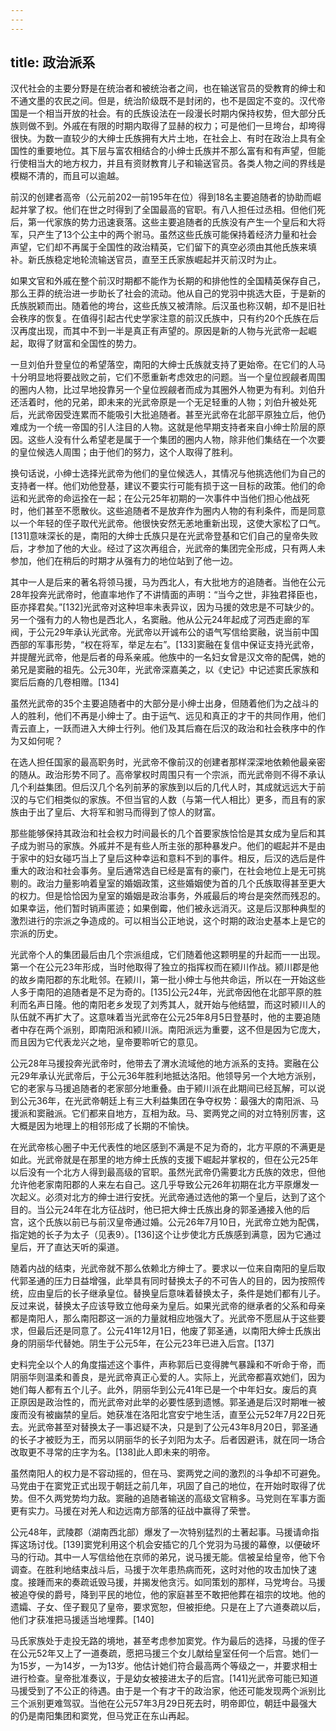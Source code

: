 ```yaml
---
---
---
```

title: 政治派系
---



汉代社会的主要分野是在统治者和被统治者之间，也在输送官员的受教育的绅士和不通文墨的农民之间。但是，统治阶级既不是封闭的，也不是固定不变的。汉代帝国是一个相当开放的社会。有的氏族设法在一段漫长时期内保持权势，但大部分氏族则做不到。外戚在有限的时期内取得了显赫的权力；可是他们一旦垮台，却垮得很快。为数一直较少的大绅士氏族拥有大片土地，在社会上、有时在政治上具有全国性的重要地位。其下层与富农相结合的小绅士氏族并不那么富有和有声望，但能行使相当大的地方权力，并且有资财教育儿子和输送官员。各类人物之间的界线是模糊不清的，而且可以逾越。

前汉的创建者高帝（公元前202—前195年在位）得到18名主要追随者的协助而崛起并掌了权。他们在世之时得到了全国最高的官职。有八人担任过丞相。但他们死后，第一代家族的势力迅速衰落。这些主要追随者的氏族没有产生一个皇后和大将军，只产生了13个公主中的两个驸马。虽然这些氏族可能保持着经济力量和社会声望，它们却不再属于全国性的政治精英，它们留下的真空必须由其他氏族来填补。新氏族稳定地轮流输送官员，直至王氏家族崛起并灭前汉时为止。

如果文官和外戚在整个前汉时期都不能作为长期的和排他性的全国精英保存自己，那么王莽的统治进一步助长了社会的流动。他从自己的党羽中挑选大臣，于是新的氏族脱颖而出。随着他的垮台，这些氏族又被清除。后汉虽也称汉朝，却不是旧社会秩序的恢复。在值得引起古代史学家注意的前汉氏族中，只有约20个氏族在后汉再度出现，而其中不到一半是真正有声望的。原因是新的人物与光武帝一起崛起，取得了财富和全国性的势力。

一旦刘伯升登皇位的希望落空，南阳的大绅士氏族就支持了更始帝。在它们的人马十分明显地将要战败之前，它们不愿重新考虑效忠的问题。当一个皇位觊觎者周围的圈内人物，比过早地投靠另一个皇位觊觎者而成为其圈外人物更为有利。刘伯升还活着时，他的兄弟，即未来的光武帝原是一个无足轻重的人物；刘伯升被处死后，光武帝因受连累而不能吸引大批追随者。甚至光武帝在北部平原独立后，他仍难成为一个统一帝国的引人注目的人物。这就是他早期支持者来自小绅士阶层的原因。这些人没有什么希望老是属于一个集团的圈内人物，除非他们集结在一个次要的皇位候选人周围；由于他们的努力，这个人取得了胜利。

换句话说，小绅士选择光武帝为他们的皇位候选人，其情况与他挑选他们为自己的支持者一样。他们劝他登基，建议不要实行可能有损于这一目标的政策。他们的命运和光武帝的命运拴在一起；在公元25年初期的一次事件中当他们担心他战死时，他们甚至不愿散伙。这些追随者不是放弃作为圈内人物的有利条件，而是同意以一个年轻的侄子取代光武帝。他很快安然无恙地重新出现，这使大家松了口气。[131]意味深长的是，南阳的大绅士氏族只是在光武帝登基和它们自己的皇帝失败后，才参加了他的大业。经过了这次再组合，光武帝的集团完全形成，只有两人未参加，他们在稍后的时期才从强有力的地位站到了他一边。

其中一人是后来的著名将领马援，马为西北人，有大批地方的追随者。当他在公元28年投奔光武帝时，他直率地作了不讲情面的声明：“当今之世，非独君择臣也，臣亦择君矣。”[132]光武帝对这种坦率未表异议，因为马援的效忠是不可缺少的。另一个强有力的人物也是西北人，名窦融。他从公元24年起成了河西走廊的军阀，于公元29年承认光武帝。光武帝以开诚布公的语气写信给窦融，说当前中国西部的军事形势，“权在将军，举足左右”。[133]窦融在复信中保证支持光武帝，并提醒光武帝，他是后者的母系亲戚。他族中的一名妇女曾是汉文帝的配偶，她的弟兄是窦融的祖先。公元30年，光武帝深嘉美之，以《史记》中记述窦氏家族和窦后后裔的几卷相赠。[134]

虽然光武帝的35个主要追随者中的大部分是小绅士出身，但随着他们为之战斗的人的胜利，他们不再是小绅士了。由于运气、远见和真正的才干的共同作用，他们青云直上，一跃而进入大绅士行列。他们及其后裔在后汉的政治和社会秩序中的作为又如何呢？

在选人担任国家的最高职务时，光武帝不像前汉的创建者那样深深地依赖他最亲密的随从。政治形势不同了。高帝掌权时周围只有一个宗派，而光武帝则不得不承认几个利益集团。但后汉几个名列前茅的家族到以后的几代人时，其成就远远大于前汉的与它们相类似的家族。不但当官的人数（与第一代人相比）更多，而且有的家族由于出了皇后、大将军和驸马而得到了惊人的财富。

那些能够保持其政治和社会权力时间最长的几个首要家族恰恰是其女成为皇后和其子成为驸马的家族。外戚并不是有些人所主张的那种暴发户。他们的崛起并不是由于家中的妇女碰巧当上了皇后这种幸运和意料不到的事件。相反，后汉的选后是件重大的政治和社会事务。皇后通常选自已经是富有的豪门，在社会地位上是无可挑剔的。政治力量影响着皇室的婚姻政策，这些婚姻使为首的几个氏族取得甚至更大的权力。但是恰恰因为皇室的婚姻是政治事务，外戚最后的垮台是突然而残忍的。如果幸运，他们暂时销声匿迹；如果倒霉，他们被永远消灭。这是后汉那种典型的激烈进行的宗派之争造成的。可以相当公正地说，这个时期的政治史基本上是它的宗派的历史。

光武帝个人的集团最后由几个宗派组成，它们随着他这颗明星的升起而一一出现。第一个在公元23年形成，当时他取得了独立的指挥权而在颍川作战。颍川郡是他的故乡南阳郡的东北毗邻。在颍川，第一批小绅士与他共命运，所以在一开始这些人多于南阳的追随者是不足为奇的。[135]公元24年，光武帝因他在北部平原的胜利而名声日隆。他的南阳老乡发现了刘秀其人，就开始与他结盟，而这时颍川人的队伍就不再扩大了。这意味着当光武帝在公元25年8月5日登基时，他的主要追随者中存在两个派别，即南阳派和颍川派。南阳派远为重要，这不但是因为它庞大，而且因为它代表龙兴之地，皇帝要聆听它的意见。

公元28年马援投奔光武帝时，他带去了渭水流域他的地方派系的支持。窦融在公元29年承认光武帝后，于公元36年胜利地抵达洛阳。他领导另一个大地方派别，它的老家与马援追随者的老家部分地重叠。由于颍川派在此期间已经瓦解，可以说到公元36年，在光武帝朝廷上有三大利益集团在争夺权势：最强大的南阳派、马援派和窦融派。它们都来自地方，互相为敌。马、窦两党之间的对立特别厉害，这大概是因为地理上的相邻形成了长期的不愉快。

在光武帝核心圈子中无代表性的地区感到不满是不足为奇的，北方平原的不满更是如此。光武帝就是在那里的地方绅士氏族的支援下崛起并掌权的，但在公元25年以后没有一个北方人得到最高级的官职。虽然光武帝仍需要北方氏族的效忠，但他允许他老家南阳郡的人来左右自己。这几乎导致公元26年初期在北方平原爆发一次起义。必须对北方的绅士进行安抚。光武帝通过选他的第一个皇后，达到了这个目的。当公元24年在北方征战时，他已把大绅士氏族出身的郭圣通接入他的后宫，这个氏族以前已与前汉皇帝通过婚。公元26年7月10日，光武帝立她为配偶，指定她的长子为太子（见表9）。[136]这个让步使北方氏族感到满意，因为它通过皇后，开了直达天听的渠道。

随着内战的结束，光武帝就不那么依赖北方绅士了。要求以一位来自南阳的皇后取代郭圣通的压力日益增强，此举具有同时替换太子的不可告人的目的，因为按照传统，应由皇后的长子继承皇位。替换皇后意味着替换太子，条件是她们都有儿子。反过来说，替换太子应该导致立他母亲为皇后。如果光武帝的继承者的父系和母亲都是南阳人，那么南阳郡这一派的力量就相应地强大了。光武帝不愿屈从于这些要求，但最后还是同意了。公元41年12月1日，他废了郭圣通，以南阳大绅士氏族出身的阴丽华代替她。阴生于公元5年，在公元23年已进入后宫。[137]

史料完全以个人的角度描述这个事件，声称郭后已变得脾气暴躁和不听命于帝，而阴丽华则温柔和善良，是光武帝真正心爱的人。实际上，光武帝都喜欢她们，因为她们每人都有五个儿子。此外，阴丽华到公元41年已是一个中年妇女。废后的真正原因是政治性的，而光武帝对此举的必要性感到遗憾。郭圣通是后汉时期唯一被废而没有被幽禁的皇后。她获准在洛阳北宫安宁地生活，直至公元52年7月22日死去。光武帝甚至对替换太子一事迟疑不决，只是到了公元43年8月20日，郭圣通的长子才被贬为王，而另以阴丽华的长子刘阳为太子。后者因避讳，就在同一场合改取更不寻常的庄字为名。[138]此人即未来的明帝。

虽然南阳人的权力是不容动摇的，但在马、窦两党之间的激烈的斗争却不可避免。马党由于在窦党正式出现于朝廷之前几年，巩固了自己的地位，在开始时取得了优势。但不久两党势均力敌。窦融的追随者输送的高级文官稍多。马党则在军事方面更有实力。马援在对羌人和边远南方部落的征战中赢得了荣誉。

公元48年，武陵郡（湖南西北部）爆发了一次特别猛烈的土著起事。马援请命指挥这场讨伐。[139]窦党利用这个机会安插它的几个党羽为马援的幕僚，以便破坏马的行动。其中一人写信给他在京师的弟兄，说马援无能。信被呈给皇帝，他下令调查。在胜利地结束战斗后，马援于次年患热病而死，这时对他的攻击加快了速度。接踵而来的奏疏诋毁马援，并揭发他贪污。如同策划的那样，马党垮台。马援被追夺侯的爵号，降到平民的地位，他的家庭甚至不敢把他葬在祖宗的坟地。他的遗孀、子女、侄子觐见了皇帝，要求宽恕，但被拒绝。只是在上了六道奏疏以后，他们才获准把马援适当地埋葬。[140]

马氏家族处于走投无路的境地，甚至考虑参加窦党。作为最后的选择，马援的侄子在公元52年又上了一道奏疏，愿把马援三个女儿献给皇室任何一个后宫。她们一为15岁，一为14岁，一为13岁。他估计她们符合最高两个等级之一，并要求相士进行检查。皇帝批准奏议，于是幼女被接进太子的后宫。[141]光武帝可能已知道马援受到了不公正的待遇。由于是一个有才干的政治家，他还可能发现两个派别比三个派别更难驾驭。当他在公元57年3月29日死去时，明帝即位，朝廷中最强大的仍是南阳集团和窦党，但马党正在东山再起。